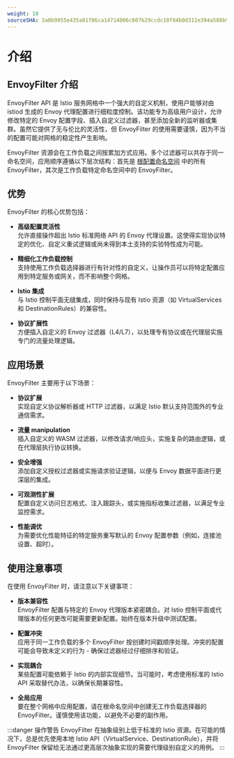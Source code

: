 ```yaml
---
weight: 10
sourceSHA: 3a0b9955e435a81f86ca14714066c807b29ccdc10f84b0d311e394a588b9cc92
---
```


# 介绍

## EnvoyFilter 介绍

EnvoyFilter API 是 Istio 服务网格中一个强大的自定义机制，使用户能够对由 istiod 生成的 Envoy 代理配置进行细粒度控制。该功能专为高级用户设计，允许修改特定的 Envoy 配置字段、插入自定义过滤器，甚至添加全新的监听器或集群。虽然它提供了无与伦比的灵活性，但 EnvoyFilter 的使用需要谨慎，因为不当的配置可能对网格的稳定性产生影响。

EnvoyFilter 资源会在工作负载之间按累加方式应用。多个过滤器可以共存于同一命名空间，应用顺序遵循以下层次结构：首先是 [根配置命名空间](https://istio.io/latest/docs/reference/config/istio.mesh.v1alpha1/#MeshConfig) 中的所有 EnvoyFilter，其次是工作负载特定命名空间中的 EnvoyFilter。

## 优势

EnvoyFilter 的核心优势包括：

- **高级配置灵活性**\
  允许直接操作超出 Istio 标准网络 API 的 Envoy 代理设置。这使得实现协议特定的优化、自定义重试逻辑或尚未得到本土支持的实验特性成为可能。

- **精细化工作负载控制**\
  支持使用工作负载选择器进行有针对性的自定义，让操作员可以将特定配置应用到特定服务或网关，而不影响整个网格。

- **Istio 集成**\
  与 Istio 控制平面无缝集成，同时保持与现有 Istio 资源（如 VirtualServices 和 DestinationRules）的兼容性。

- **协议扩展性**\
  方便插入自定义的 Envoy 过滤器（L4/L7），以处理专有协议或在代理层实施专门的流量处理逻辑。

## 应用场景

EnvoyFilter 主要用于以下场景：

- **协议扩展**\
  实现自定义协议解析器或 HTTP 过滤器，以满足 Istio 默认支持范围外的专业通信需求。

- **流量 manipulation**\
  插入自定义的 WASM 过滤器，以修改请求/响应头，实施复杂的路由逻辑，或在代理层执行协议转换。

- **安全增强**\
  添加自定义授权过滤器或实施请求验证逻辑，以便与 Envoy 数据平面进行更深层的集成。

- **可观测性扩展**\
  配置自定义访问日志格式、注入跟踪头，或实施指标收集过滤器，以满足专业监控需求。

- **性能调优**\
  为需要优化性能特征的特定服务重写默认的 Envoy 配置参数（例如，连接池设置、超时）。

## 使用注意事项

在使用 EnvoyFilter 时，请注意以下关键事项：

- **版本兼容性**\
  EnvoyFilter 配置与特定的 Envoy 代理版本紧密耦合。对 Istio 控制平面或代理版本的任何更改可能需要更新配置。始终在版本升级中测试配置。

- **配置冲突**\
  应用于同一工作负载的多个 EnvoyFilter 按创建时间戳顺序处理。冲突的配置可能会导致未定义的行为 - 确保过滤器经过仔细排序和验证。

- **实现耦合**\
  某些配置可能依赖于 Istio 的内部实现细节。当可能时，考虑使用标准的 Istio API 采取替代办法，以确保长期兼容性。

- **全局应用**\
  要在整个网格中应用配置，请在根命名空间中创建无工作负载选择器的 EnvoyFilter。谨慎使用该功能，以避免不必要的副作用。

:::danger 操作警告
EnvoyFilter 在抽象级别上低于标准的 Istio 资源。在可能的情况下，总是优先使用本地 Istio API（VirtualService、DestinationRule），并将 EnvoyFilter 保留给无法通过更高层次抽象实现的需要代理级别自定义的用例。
:::
